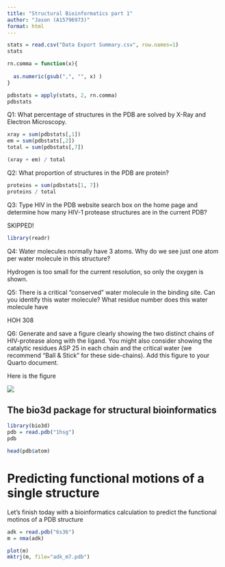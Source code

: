 ```yaml
---
title: "Structural Bioinformatics part 1"
author: "Jason (A15796973)"
format: html
---
```


```r
stats = read.csv("Data Export Summary.csv", row.names=1)
stats
```
```r
rn.comma = function(x){
  
  as.numeric(gsub(",", "", x) )
}
```


```r

pdbstats = apply(stats, 2, rn.comma)
pdbstats

```



Q1: What percentage of structures in the PDB are solved by X-Ray and Electron Microscopy.

```r
xray = sum(pdbstats[,1])
em = sum(pdbstats[,2])
total = sum(pdbstats[,7])

(xray + em) / total
```


Q2: What proportion of structures in the PDB are protein?


```r
proteins = sum(pdbstats[1, 7])
proteins / total
```


Q3: Type HIV in the PDB website search box on the home page and determine how many HIV-1 protease structures are in the current PDB?

SKIPPED!

```r
library(readr)
```



Q4: Water molecules normally have 3 atoms. Why do we see just one atom per water molecule in this structure?

Hydrogen is too small for the current resolution, so only the oxygen is shown.


Q5: There is a critical “conserved” water molecule in the binding site. Can you identify this water molecule? What residue number does this water molecule have

HOH 308

Q6: Generate and save a figure clearly showing the two distinct chains of HIV-protease along with the ligand. You might also consider showing the catalytic residues ASP 25 in each chain and the critical water (we recommend “Ball & Stick” for these side-chains). Add this figure to your Quarto document.

Here is the figure

![](1HSG.png)

## The bio3d package for structural bioinformatics

```r
library(bio3d)
pdb = read.pdb("1hsg")
pdb
```

```r
head(pdb$atom)
```

# Predicting functional motions of a single structure

Let's finish today with a bioinformatics calculation to predict the functional motinos of a PDB structure

```r
adk = read.pdb("6s36")
m = nma(adk)
```


```r
plot(m)
mktrj(m, file="adk_m7.pdb")
```

